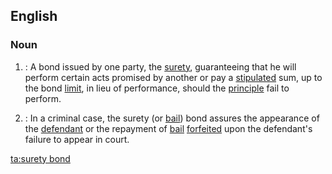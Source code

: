 ==English==

===Noun===

{{en-noun}}

#{{law}}:  A bond issued by one party, the [[surety]], guaranteeing that he will perform certain acts promised by another or pay a [[stipulated]] sum, up to the bond [[limit]], in lieu of performance, should the [[principle]] fail to perform.
#{{law}}: In a criminal case, the surety (or [[bail]]) bond assures the appearance of the [[defendant]] or the repayment of [[bail]] [[forfeited]] upon the defendant's failure to appear in court.

[[ta:surety bond]]